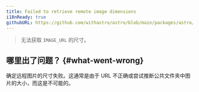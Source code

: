 ```yaml
---
title: Failed to retrieve remote image dimensions
i18nReady: true
githubURL: https://github.com/withastro/astro/blob/main/packages/astro/src/core/errors/errors-data.ts
---
```


> 无法获取 `IMAGE_URL` 的尺寸。

## 哪里出了问题？ \{#what-went-wrong\}
确定远程图片的尺寸失败。这通常是由于 URL 不正确或尝试推断公共文件夹中图片的大小，而这是不可能的。


